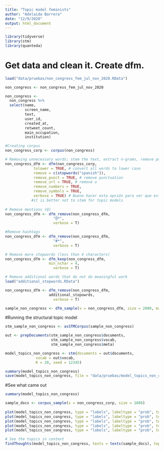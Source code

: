 ```yaml
---
title: "Topic model feminists"
author: "Adelaida Barrera"
date: "12/9/2020"
output: html_document
---
```



```r
library(tidyverse)
library(stm)
library(quanteda)

```

# Get data and clean it. Create dfm. 
```r

load("data/pruebas/non_congress_fem_jul_nov_2020.RData")

non_congress <- non_congress_fem_jul_nov_2020

non_congress <- 
  non_congress %>% 
  select(name, 
         screen_name, 
         text,
         user_id, 
         created_at, 
         retweet_count,
         main_occupation,
         institution)

#Creating corpus
non_congress_corp <- corpus(non_congress)

# Removing unnecessary words; stem the text, extract n-grams, remove punctuation, keep Twitter features…
non_congress_dfm <- dfm(non_congress_corp, 
             tolower = TRUE, # convert all words to lower case 
             remove = c(stopwords("spanish")),
             remove_punct = TRUE, # remove punctuation
             remove_url = TRUE, # remove u
             remove_numbers = TRUE,
             remove_symbols = TRUE,
             verbose = TRUE) # Bueno hacer esta opción para ver que está haciendo el dfm.
            #it is better not to stem for topic models  
             
# Remove mentions (@)
non_congress_dfm <- dfm_remove(non_congress_dfm,
                      "@*",
                      verbose = T)

#Remove hashtags         
non_congress_dfm <- dfm_remove(non_congress_dfm,
                      "#*",
                      verbose = T)

# Remove more stopwords (less than 4 characters)
non_congress_dfm <- dfm_keep(non_congress_dfm,
                    min_nchar = 4,
                      verbose = T)

# Remove additional words that do not do meaningful work 
load("additional_stopwords.RData")

non_congress_dfm <- dfm_remove(non_congress_dfm,
                    additional_stopowrds,
                      verbose = T)

sample_non_congress <- dfm_sample(x = non_congress_dfm, size = 2000, margin = "documents")
```

#Running the structural topic model

```r

stm_sample_non_congress <- asSTMCorpus(sample_non_congress)

out <- prepDocuments(stm_sample_non_congress$documents, 
                     stm_sample_non_congress$vocab, 
                     stm_sample_non_congress$meta)

model_topics_non_congress <- stm(documents = out$documents, 
              vocab = out$vocab, 
              K = 20, seed = 12345)

summary(model_topics_non_congress)
save(model_topics_non_congress, file = "data/pruebas/model_topics_non_congress")

```

#See what came out 

```r

summary(model_topics_non_congress)

sample_docs <- corpus_sample(x = non_congress_corp, size = 1806)
 
plot(model_topics_non_congress, type = "labels", labeltype = "prob", topics = (1:3)) # or frex, lift, score
plot(model_topics_non_congress, type = "labels", labeltype = "prob", topics = (4:6)) 
plot(model_topics_non_congress, type = "labels", labeltype = "prob", topics = (7:9)) 
plot(model_topics_non_congress, type = "labels", labeltype = "prob", topics = (10:12)) 
plot(model_topics_non_congress, type = "labels", labeltype = "prob", topics = (18:20)) 

# See the topics in context 
findThoughts(model_topics_non_congress, texts = texts(sample_docs), topics = (1:20),n = 5) # doesnt make full sense.


```
